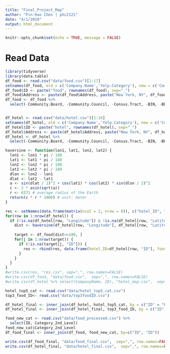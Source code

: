 ```yaml
---
title: "Final_Project_Map"
author: "Pin-Hao Chen | phc2121"
date: "4/1/2018"
output: html_document
---
```


```r
knitr::opts_chunk$set(echo = TRUE, message = FALSE)
```

# Read Data
```r
library(tidyverse)
library(data.table)
df_food <- read.csv("data/food.csv")[1:17] 
setnames(df_food, old = c('Company.Name','Yelp.Category'), new = c('CompanyName','YelpCategory'))
df_food$ID <- paste("food", rownames(df_food), sep="_")
df_food$Address <- paste(df_food$Address, paste("New York, NY", df_food$Postcode), sep=", ")
df_food <- df_food %>%
  select(-Community.Board, -Community.Council, -Census.Tract, -BIN, -BBL, -NTA, -Postcode)


df_hotel <- read.csv("data/hotel.csv")[1:16] 
setnames(df_hotel, old = c('Company.Name','Yelp.Category'), new = c('CompanyName','YelpCategory'))
df_hotel$ID <- paste("hotel", rownames(df_hotel), sep="_")
df_hotel$Address <- paste(df_hotel$Address, paste("New York, NY", df_hotel$Postcode), sep=", ")
df_hotel <- df_hotel %>%
  select(-Community.Board, -Community.Council, -Census.Tract, -BIN, -BBL, -NTA, -Postcode)

```

```r
haversine <- function(lon1, lat1, lon2, lat2) {
  lon1 <- lon1 * pi / 180
  lat1 <- lat1 * pi / 180
  lon2 <- lon2 * pi / 180
  lat2 <- lat2 * pi / 180
  dlon <- lon2 - lon1
  dlat <- lat2 - lat1
  a <- sin(dlat / 2)^2 + cos(lat1) * cos(lat2) * sin(dlon / 2)^2
  c <- 2 * asin(sqrt(a))
  r <- 6371 # average radius of the Earth 
  return(c * r * 1000) # unit: meter
}
```

```r
res <- setNames(data.frame(matrix(ncol = 2, nrow = 0)), c("hotel_ID", "food_ID"))
for(row in 1:nrow(df_hotel)) {
  if (!is.na(df_hotel[row, "Longitude"]) & !is.na(df_hotel[row, "Latitude"])) {
    dist <- haversine(df_hotel[row, "Longitude"], df_hotel[row, "Latitude"], df_food$Longitude, df_food$Latitude)
    
    target <- df_food[dist<=100, ]
    for(j in 1:nrow(target)) {
      if (!is.na(target[j, "ID"])) {
        res <- rbind(res, data.frame(hotel_ID=df_hotel[row, "ID"], food_ID=target[j, "ID"]))
      }
    }
  }
}
#write.csv(res, "res.csv", sep=",", row.names=FALSE)
#write.csv(df_food, "data/food.csv",  sep=",", row.names=FALSE)
#write.csv(df_hotel %>% select(CompanyName, ID), "hotel_map.csv",  sep=",", row.names=FALSE)
```

```r
hotel_top5_cat <- read.csv("data/hotel_top5_cat.csv")
top3_food_ID<- read.csv("data/top3foodID.csv")

df_hotel_final <- inner_join(df_hotel, hotel_top5_cat, by = c("ID" = "Row.Labels"))
df_hotel_final <- inner_join(df_hotel_final, top3_food_ID, by = c("ID" = "hotel_ID"))
```

```r
food_new_cat <- read.csv("data/food_processed.csv") %>%
  select(ID, Category_2nd_Level)
food_new_cat$Category_2nd_Level
df_food_final <- inner_join(df_food, food_new_cat, by=c("ID", "ID"))
```

```r
write.csv(df_food_final, "data/food_final.csv",  sep=",", row.names=FALSE)
write.csv(df_hotel_final, "data/hotel_final.csv",  sep=",", row.names=FALSE)
```
